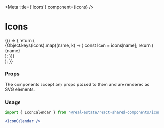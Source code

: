 
<Meta title={'Icons'} component={icons} />

<h1>Icons</h1>

<Preview>
  <Story name="Default">
    {() => {
      return (
        <div
          style={{
            position: 'relative',
            'column-count': '4',
          }}
        >
          {Object.keys(icons).map((name, k) => {
            const Icon = icons[name];
            return (
              <div
                style={{
                  padding: '20px 12px',
                }}
              >
                <Icon
                  style={{
                    'max-width': '16.6%',
                  }}
                  key={k}
                />
                <div>{name}</div>
              </div>
            );
          })}
        </div>
      );
    }}
  </Story>
</Preview>

### Props

The components accept any props passed to them and are rendered as SVG elements.

### Usage

```jsx
import { IconCalendar } from '@real-estate/react-shared-components/icons';

<IconCalendar />;
```
